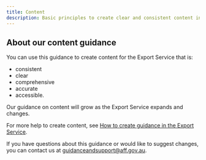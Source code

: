 ```yaml
---
title: Content
description: Basic principles to create clear and consistent content in the Export Service. Learn how to express, structure and style content that meets users’ needs.
---
```


## About our content guidance

You can use this guidance to create content for the Export Service that is:

- consistent
- clear
- comprehensive
- accurate
- accessible.

Our guidance on content will grow as the Export Service expands and changes.

For more help to create content, see [How to create guidance in the Export Service](/guides/how-to-write-guidance).

If you have questions about this guidance or would like to suggest changes, you can contact us at [guidanceandsupport@aff.gov.au](mailto:guidanceandsupport@aff.gov.au).
